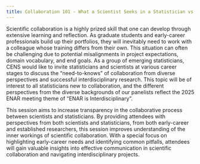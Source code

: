 ```yaml
---
title: Collaboration 101 - What a Scientist Seeks in a Statistician vs What a Statistician Seeks in a Scientist
---
```


Scientific collaboration is a highly prized skill that one can develop through extensive learning and reflection. As graduate students and early-career professionals build up their portfolios, they will inevitably need to work with a colleague whose training differs from their own. This situation can often be challenging due to potential misalignments in project expectations, domain vocabulary, and end goals. As a group of emerging statisticians, CENS would like to invite statisticians and scientists at various career stages to discuss the “need-to-knows” of collaboration from diverse perspectives and successful interdisciplinary research. This topic will be of interest to all statisticians new to collaboration, and the different perspectives from the diverse backgrounds of our panelists reflect the 2025 ENAR meeting theme of “ENAR is Interdisciplinary”.

This session aims to increase transparency in the collaborative process between scientists and statisticians. By providing attendees with perspectives from both scientists and statisticians, from both early-career and established researchers, this session improves understanding of the inner workings of scientific collaboration. With a special focus on highlighting early-career needs and identifying common pitfalls, attendees will gain valuable insights into effective communication in scientific collaboration and navigating interdisciplinary projects. 
